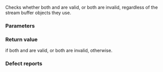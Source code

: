 {{cpp/iterator/istreambuf_iterator/title|equal}}
{{cpp/iterator/istreambuf_iterator/navbar}}
{{dcl begin}}
{{dcl|
bool equal( const istreambuf_iterator&amp; it ) const;
}}
{{dcl end}}

Checks whether both {{c|*this}} and {{c|it}} are valid, or both are invalid, regardless of the stream buffer objects they use.

===Parameters===
{{par begin}}
{{par|it|another stream buffer iterator to compare to}}
{{par end}}

===Return value===
{{c|true}} if both {{c|*this}} and {{c|it}} are valid, or both are invalid, {{c|false}} otherwise.

{{cpp/impldef exception}}

===Defect reports===
{{dr list begin}}
{{dr list item|wg=lwg|dr=110|std=C++98|before=the signature was {{c|bool equal(istreambuf_iterator&amp; it)}}|after={{c/core|const}}s added}}
{{dr list item|wg=lwg|dr=1126|std=C++98|before={{lwg|110}} was not properly resolved, leaving&lt;br&gt;the parameter type as {{tt|istreambuf_iterator&amp;}}|after={{c/core|const}} added}}
{{dr list end}}

{{langlinks|ja|zh}}
